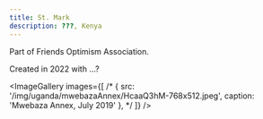 ```yaml
---
title: St. Mark
description: ???, Kenya
---
```



<LabHeader
 location="???, Kenya"
 locationUrl=""
 dateEstablished="2022"
/>

Part of Friends Optimism Association.

Created in 2022 with ...?


<ImageGallery images={[
/*
  {
    src: '/img/uganda/mwebazaAnnex/HcaaQ3hM-768x512.jpeg',
    caption: 'Mwebaza Annex, July 2019'
  },
*/
]} />


